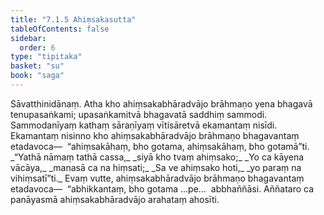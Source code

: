 ```yaml
---
title: "7.1.5 Ahiṃsakasutta"
tableOfContents: false
sidebar:
  order: 6
type: "tipitaka"
basket: "su"
book: "saga"
---
```



<DynamicBreadcrumb />

<Division number="191" book="saga" bookNo="12" page="166">

<Paragraph number="1159" book="saga">
Sāvatthinidānaṃ. Atha kho ahiṃsakabhāradvājo brāhmaṇo yena bhagavā tenupasaṅkami; upasaṅkamitvā bhagavatā saddhiṃ sammodi. Sammodanīyaṃ kathaṃ sāraṇīyaṃ vītisāretvā ekamantaṃ nisīdi. Ekamantaṃ nisinno kho ahiṃsakabhāradvājo brāhmaṇo bhagavantaṃ etadavoca—  “ahiṃsakāhaṃ, bho gotama, ahiṃsakāhaṃ, bho gotamā”ti.
</Paragraph>

<Paragraph number="1160" type="verses" book="saga">
_“Yathā nāmaṃ tathā cassa,_  
_siyā kho tvaṃ ahiṃsako;_  
_Yo ca kāyena vācāya,_  
_manasā ca na hiṃsati;_  
_Sa ve ahiṃsako hoti,_  
_yo paraṃ na vihiṃsatī”ti._  

</Paragraph>

<Paragraph number="1161" book="saga">
Evaṃ vutte, ahiṃsakabhāradvājo brāhmaṇo bhagavantaṃ etadavoca—  “abhikkantaṃ, bho gotama …pe…  abbhaññāsi. Aññataro ca panāyasmā ahiṃsakabhāradvājo arahataṃ ahosīti.
</Paragraph>
</Division>